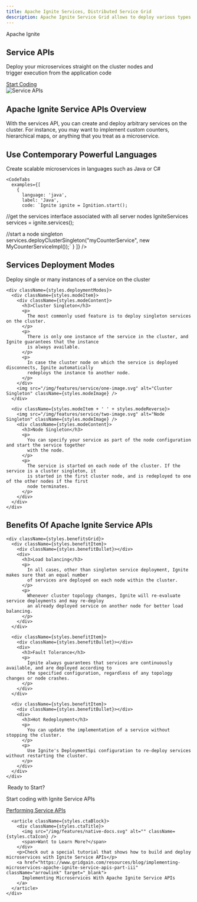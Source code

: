 ```yaml
---
title: Apache Ignite Services, Distributed Service Grid
description: Apache Ignite Service Grid allows to deploy various types of singleton services in the cluster or multiple service instances. Build a fault-tolerant, scalable, high-performant, microservice-based solution with Apache Ignite.
---
```



<section className={styles.hero}>
  <div className="container">
    <div className={styles.heroContent}>
      <div className={styles.heroMain}>
        <p className={styles.heroPre}>Apache Ignite</p>
        <h1 className={styles.heroTitle}>Service APIs</h1>
        <p className={styles.heroDescription}>
          Deploy your microservices straight on the cluster nodes and<br />trigger execution from the application code
        </p>
        <div className={styles.heroAction}>
          <a href="https://ignite.apache.org/docs/latest/index" className="button button--primary">
            Start Coding
          </a>
        </div>
      </div>
      <img src="/img/features/service/service-hero.svg" alt="Service APIs" className={styles.heroImage} />
    </div>
  </div>
</section>

<section className={styles.overview}>
  <div className="container">
    <h2>Apache Ignite Service APIs Overview</h2>
    <p className={styles.overviewText}>
      With the services API, you can create and deploy arbitrary services on the cluster. For instance, you
      may want to implement custom counters, hierarchical maps, or anything that you treat as a microservice.
    </p>
  </div>
</section>

<section className={styles.codeSection}>
  <div className="container">
    <h2 className="h4">Use Contemporary Powerful Languages</h2>
    <p className={styles.codeDescription}>
      Create scalable microservices in languages such as Java or C#
    </p>

    <CodeTabs
      examples={[
        {
          language: 'java',
          label: 'Java',
          code: `Ignite ignite = Ignition.start();

//get the services interface associated with all server nodes
IgniteServices services = ignite.services();

//start a node singleton
services.deployClusterSingleton("myCounterService", new MyCounterServiceImpl());`
        }
      ]}
    />
  </div>
</section>

<section className={styles.deployment}>
  <div className="container">
    <h2 className="h4">Services Deployment Modes</h2>
    <p className={styles.subtitle}>Deploy single or many instances of a service on the cluster</p>

    <div className={styles.deploymentModes}>
      <div className={styles.modeItem}>
        <div className={styles.modeContent}>
          <h3>Cluster Singleton</h3>
          <p>
            The most commonly used feature is to deploy singleton services on the cluster.
          </p>
          <p>
            There is only one instance of the service in the cluster, and Ignite guarantees that the instance
            is always available.
          </p>
          <p>
            In case the cluster node on which the service is deployed disconnects, Ignite automatically
            redeploys the instance to another node.
          </p>
        </div>
        <img src="/img/features/service/one-image.svg" alt="Cluster Singleton" className={styles.modeImage} />
      </div>

      <div className={styles.modeItem + ' ' + styles.modeReverse}>
        <img src="/img/features/service/two-image.svg" alt="Node Singleton" className={styles.modeImage} />
        <div className={styles.modeContent}>
          <h3>Node Singleton</h3>
          <p>
            You can specify your service as part of the node configuration and start the service together
            with the node.
          </p>
          <p>
            The service is started on each node of the cluster. If the service is a cluster singleton, it
            is started in the first cluster node, and is redeployed to one of the other nodes if the first
            node terminates.
          </p>
        </div>
      </div>
    </div>
  </div>
</section>

<section className={styles.benefits}>
  <div className="container">
    <h2>Benefits Of Apache Ignite Service APIs</h2>

    <div className={styles.benefitsGrid}>
      <div className={styles.benefitItem}>
        <div className={styles.benefitBullet}></div>
        <div>
          <h3>Load balancing</h3>
          <p>
            In all cases, other than singleton service deployment, Ignite makes sure that an equal number
            of services are deployed on each node within the cluster.
          </p>
          <p>
            Whenever cluster topology changes, Ignite will re-evaluate service deployments and may re-deploy
            an already deployed service on another node for better load balancing.
          </p>
        </div>
      </div>

      <div className={styles.benefitItem}>
        <div className={styles.benefitBullet}></div>
        <div>
          <h3>Fault Tolerance</h3>
          <p>
            Ignite always guarantees that services are continuously available, and are deployed according to
            the specified configuration, regardless of any topology changes or node crashes.
          </p>
        </div>
      </div>

      <div className={styles.benefitItem}>
        <div className={styles.benefitBullet}></div>
        <div>
          <h3>Hot Redeployment</h3>
          <p>
            You can update the implementation of a service without stopping the cluster.
          </p>
          <p>
            Use Ignite's DeploymentSpi configuration to re-deploy services without restarting the cluster.
          </p>
        </div>
      </div>
    </div>
  </div>
</section>

<section className={styles.ctaSection}>
  <div className="container">
    <div className={styles.ctaGrid}>
      <article className={styles.ctaBlock}>
        <div className={styles.ctaTitle}>
          <img src="/img/features/native-rocket.svg" alt="" className={styles.ctaIcon} />
          <span>Ready to Start?</span>
        </div>
        <p>Start coding with Ignite Service APIs</p>
        <a href="https://ignite.apache.org/docs/latest/services/services" className="arrowlink" target="_blank">
          Performing Service APIs
        </a>
      </article>

      <article className={styles.ctaBlock}>
        <div className={styles.ctaTitle}>
          <img src="/img/features/native-docs.svg" alt="" className={styles.ctaIcon} />
          <span>Want to Learn More?</span>
        </div>
        <p>Check out a special tutorial that shows how to build and deploy microservices with Ignite Service APIs</p>
        <a href="https://www.gridgain.com/resources/blog/implementing-microservices-apache-ignite-service-apis-part-iii" className="arrowlink" target="_blank">
          Implementing Microservices With Apache Ignite Service APIs
        </a>
      </article>
    </div>
  </div>
</section>
